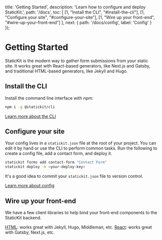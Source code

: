 
  title: 'Getting Started',
  description: 'Learn how to configure and deploy StaticKit.',
  path: '/docs',
  toc: [
    [1, "Install the CLI", "#install-the-cli"],
    [1, "Configure your site", "#configure-your-site"],
    [1, "Wire up your front-end", "#wire-up-your-front-end"]
  ],
  next: {
    path: '/docs/config',
    label: 'Config'
  }
});

# Getting Started

StaticKit is the modern way to gather form submissions from your static site. It works great with React-based generators, like Next.js and Gatsby, and traditional HTML-based generators, like Jekyll and Hugo.

## Install the CLI

Install the command line interface with npm:

```bash
npm i -g @statickit/cli
```

<ArrowItem>
  <a href="/docs/cli" className="font-semibold text-indigo-600">Learn more about the CLI</a>
</ArrowItem>

## Configure your site

Your config lives in a `statickit.json` file at the root of your project. You can edit it by hand or use the CLI to perform common tasks. Run the following to create a config file, add a contact form, and deploy it.

```bash
statickit forms add contact-form "Contact Form"
statickit deploy -k <your-deploy-key>
```

It's a good idea to commit your `statickit.json` file to version control.

<ArrowItem>
  <a href="/docs/config" className="font-semibold text-indigo-600">Learn more about config</a>
</ArrowItem>

## Wire up your front-end

We have a few client libraries to help bind your front-end components to the StaticKit backend.

<ArrowItem>
  <a href="/docs/html" className="font-semibold text-indigo-600">HTML</a>: works great with Jekyll, Hugo, Middleman, etc.
</ArrowItem>

<ArrowItem>
  <a href="/docs/react" className="font-semibold text-indigo-600">React</a>: works great with Gatsby, Next.js, etc.
</ArrowItem>
